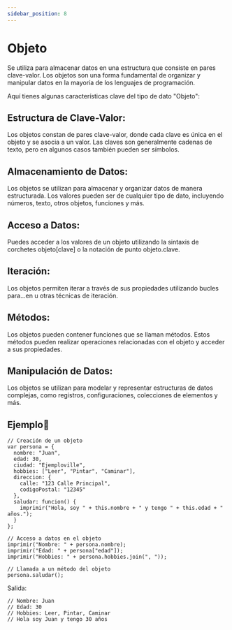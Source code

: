 ```yaml
---
sidebar_position: 8
---
```


# Objeto
Se utiliza para almacenar datos en una estructura que consiste en pares clave-valor. Los objetos son una forma fundamental de organizar y manipular datos en la mayoría de los lenguajes de programación. 

Aquí tienes algunas características clave del tipo de dato "Objeto":

## Estructura de Clave-Valor:
Los objetos constan de pares clave-valor, donde cada clave es única en el objeto y se asocia a un valor. Las claves son generalmente cadenas de texto, pero en algunos casos también pueden ser símbolos.

## Almacenamiento de Datos:
Los objetos se utilizan para almacenar y organizar datos de manera estructurada. Los valores pueden ser de cualquier tipo de dato, incluyendo números, texto, otros objetos, funciones y más.

## Acceso a Datos:
Puedes acceder a los valores de un objeto utilizando la sintaxis de corchetes objeto[clave] o la notación de punto objeto.clave.

## Iteración:
Los objetos permiten iterar a través de sus propiedades utilizando bucles para...en u otras técnicas de iteración.

## Métodos:
Los objetos pueden contener funciones que se llaman métodos. Estos métodos pueden realizar operaciones relacionadas con el objeto y acceder a sus propiedades.

## Manipulación de Datos:
Los objetos se utilizan para modelar y representar estructuras de datos complejas, como registros, configuraciones, colecciones de elementos y más.

## Ejemplo📝


```dummy
// Creación de un objeto
var persona = {
  nombre: "Juan",
  edad: 30,
  ciudad: "Ejemploville",
  hobbies: ["Leer", "Pintar", "Caminar"],
  direccion: {
    calle: "123 Calle Principal",
    codigoPostal: "12345"
  },
  saludar: funcion() {
    imprimir("Hola, soy " + this.nombre + " y tengo " + this.edad + " años.");
  }
};

// Acceso a datos en el objeto
imprimir("Nombre: " + persona.nombre);
imprimir("Edad: " + persona["edad"]);
imprimir("Hobbies: " + persona.hobbies.join(", "));

// Llamada a un método del objeto
persona.saludar();
```
Salida:

```dummy
// Nombre: Juan
// Edad: 30
// Hobbies: Leer, Pintar, Caminar
// Hola soy Juan y tengo 30 años
```
